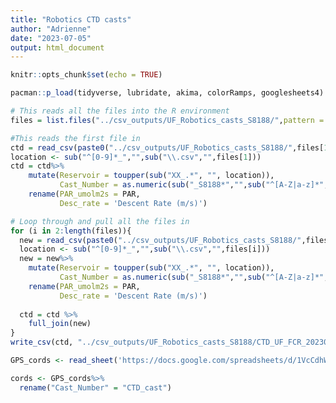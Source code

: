 ```yaml
---
title: "Robotics CTD casts"
author: "Adrienne"
date: "2023-07-05"
output: html_document
---
```


```r
knitr::opts_chunk$set(echo = TRUE)

pacman::p_load(tidyverse, lubridate, akima, colorRamps, googlesheets4)

```

```r

# This reads all the files into the R environment
files = list.files("../csv_outputs/UF_Robotics_casts_S8188/",pattern = ".csv") #Get all csv files

#This reads the first file in
ctd = read_csv(paste0("../csv_outputs/UF_Robotics_casts_S8188/",files[1])) 
location <- sub("^[0-9]*_","",sub("\\.csv","",files[1]))
ctd = ctd%>%
    mutate(Reservoir = toupper(sub("XX_.*", "", location)),
           Cast_Number = as.numeric(sub("_S8188*","",sub("^[A-Z|a-z]*","",location))))%>%
    rename(PAR_umolm2s = PAR,
           Desc_rate = 'Descent Rate (m/s)')

# Loop through and pull all the files in
for (i in 2:length(files)){
  new = read_csv(paste0("../csv_outputs/UF_Robotics_casts_S8188/",files[i]))
  location <- sub("^[0-9]*_","",sub("\\.csv","",files[i]))
  new = new%>%
    mutate(Reservoir = toupper(sub("XX_.*", "", location)),
           Cast_Number = as.numeric(sub("_S8188*","",sub("^[A-Z|a-z]*","",location))))%>%
    rename(PAR_umolm2s = PAR,
           Desc_rate = 'Descent Rate (m/s)')
    
  ctd = ctd %>%
    full_join(new)
}
write_csv(ctd, "../csv_outputs/UF_Robotics_casts_S8188/CTD_UF_FCR_20230627.csv")

```
```r

GPS_cords <- read_sheet('https://docs.google.com/spreadsheets/d/1VcCdhW1afPSDflB3ynBE5YRNPVzy2635XrwdkLQfSCs/edit#gid=0')

cords <- GPS_cords%>%
  rename("Cast_Number" = "CTD_cast")

```

```r

```

